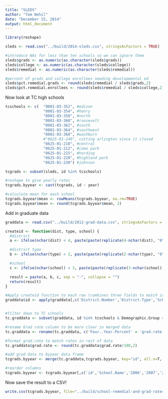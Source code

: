```yaml
---
title: "SLEDS"
author: "Tom Nehil"
date: "December 15, 2014"
output: html_document
---
```

```r
library(reshape)
```


```r
sleds <- read.csv("../build/2014-sleds.csv", stringsAsFactors = TRUE)

#introduce NAs for less than ten schools so we can ignore them
sleds$grads <- as.numeric(as.character(sleds$grads))
sleds$college <- as.numeric(as.character(sleds$college))
sleds$remedial <- as.numeric(as.character(sleds$remedial))

#percent of grads and college enrollees needing developmental ed
sleds$pct.remedial.grads <- round(sleds$remedial / sleds$grads,2)
sleds$pct.remedial.enrollees <- round(sleds$remedial / sleds$college,2)
```

Now look at TC high schools

```r
tcschools <- c(  "0001-03-352", #edison
                 "0001-03-354", #henry
                 "0001-03-358", #north
                 "0001-03-360", #roosevelt
                 "0001-03-362", #south
                 "0001-03-364", #southwest
                 "0001-03-368", #washburn
                 #"0625-01-240", cutting arlington since it closed
                 "0625-01-210", #central
                 "0625-01-212", #como park
                 "0625-01-215", #harding
                 "0625-01-220", #highland park
                 "0625-01-230") #johnson

tcgrads <- subset(sleds, id %in% tcschools)

#reshape to give yearly rates
tcgrads.byyear <- cast(tcgrads, id ~ year)

#calculate mean for each school
tcgrads.byyear$mean <- rowMeans(tcgrads.byyear, na.rm=TRUE)
tcgrads.byyear$mean <- round(tcgrads.byyear$mean, 2)
```

Add in graduate data

```r
graddata <- read.csv("../build/2012-grad-data.csv", stringsAsFactors = FALSE)

createid <- function(dist, type, school) {
  #district
  a <- ifelse(nchar(dist) < 4, paste(paste(replicate(4-nchar(dist), "0"), collapse=""), dist, sep=""), dist)

  #district type
  b <- ifelse(nchar(type) < 2, paste(paste(replicate(2-nchar(type), "0"), collapse=""), type, sep=""), type)

  #school
  c <- ifelse(nchar(school) < 3, paste(paste(replicate(3-nchar(school), "0"), collapse=""), school, sep=""), school)

  result = paste(a, b, c, sep = "-", collapse = "")
  return(result)
}

#Apply createid function to each row (combines three fields to match ids in SLEDS)
graddata$id <- apply(graddata[,c('District.Number','District.Type','School.Number')], 1, function(y) createid(y['District.Number'],y['District.Type'],y['School.Number']))


#filter down to TC schools
tc.graddata <- subset(graddata, id %in% tcschools & Demographic.Group == "All Students" & Ending.Status == "Graduate")[c('id','Four..Year.Percent','School.Name')]

#rename Grad rate column to be more clear in merged data
tc.graddata <- rename(tc.graddata, c('Four..Year.Percent' = 'grad.rate'))

#format grad.rate to match rates in rest of data
tc.graddata$grad.rate <- round(tc.graddata$grad.rate/100,2)

#add grad data to byyear data frame
tcgrads.byyear <- merge(tc.graddata,tcgrads.byyear, key="id", all.x=T, sort=F)

#reorder columns
tcgrads.byyear <- tcgrads.byyear[,c('id','School.Name','2006','2007','2008','2009','2010','2011','2012','mean','grad.rate')]
```

Now save the result to a CSV!

```r
write.csv(tcgrads.byyear, file="../build/school-remedial-and-grad-rates.csv", na='', row.names=F)
```

